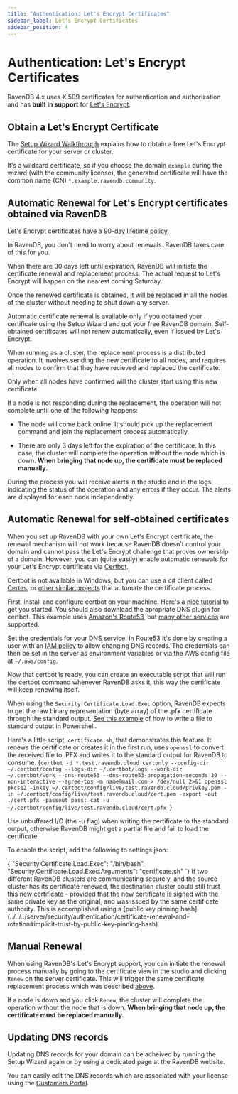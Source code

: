 ```yaml
---
title: "Authentication: Let's Encrypt Certificates"
sidebar_label: Let's Encrypt Certificates
sidebar_position: 4
---
```



# Authentication: Let's Encrypt Certificates

RavenDB 4.x uses X.509 certificates for authentication and authorization and has **built in support** for [Let's Encrypt](https://letsencrypt.org/).

## Obtain a Let's Encrypt Certificate

The [Setup Wizard Walkthrough](../../../start/installation/setup-wizard) explains how to obtain a free Let's Encrypt certificate for your server or cluster.

It's a wildcard certificate, so if you choose the domain `example` during the wizard (with the community license), the generated certificate will have the common name (CN) `*.example.ravendb.community`.

## Automatic Renewal for Let's Encrypt certificates obtained via RavenDB

Let's Encrypt certificates have a [90-day lifetime policy](https://letsencrypt.org/2015/11/09/why-90-days.html).

In RavenDB, you don't need to worry about renewals. RavenDB takes care of this for you.

When there are 30 days left until expiration, RavenDB will initiate the certificate renewal and replacement process. The actual request to Let's Encrypt will happen on the nearest coming Saturday.

Once the renewed certificate is obtained, [it will be replaced](../../../server/security/authentication/certificate-renewal-and-rotation) in all the nodes of the cluster without needing to shut down any server.

<Admonition type="warning" title="Warning" id="warning" href="#warning"> 
Automatic certificate renewal is available only if you obtained your certificate using the Setup Wizard and got your free RavenDB domain. Self-obtained certificates will not renew automatically, even if issued by Let's Encrypt.
</Admonition>

When running as a cluster, the replacement process is a distributed operation. It involves sending the new certificate to all nodes, and requires all nodes to confirm that they have recieved and replaced the certificate.

Only when all nodes have confirmed will the cluster start using this new certificate. 

If a node is not responding during the replacement, the operation will not complete until one of the following happens:

* The node will come back online. It should pick up the replacement command and join the replacement process automatically.

* There are only 3 days left for the expiration of the certificate. In this case, the cluster will complete the operation without the node which is down. **When bringing that node up, the certificate must be replaced manually.**

During the process you will receive alerts in the studio and in the logs indicating the status of the operation and any errors if they occur. The alerts are displayed for each node independently.

## Automatic Renewal for self-obtained certificates

When you set up RavenDB with your own Let's Encrypt certificate, the renewal mechanism will not work because RavenDB doesn't control your domain and cannot pass the Let's Encrypt challenge that proves ownership of a domain.
However, you can (quite easily) enable automatic renewals for your Let's Encrypt certificate via [Certbot](https://certbot.eff.org/).

Certbot is not available in Windows, but you can use a c# client called [Certes](https://github.com/fszlin/certes/), or [other similar projects](https://letsencrypt.org/docs/client-options/) that automate the certificate process.  

First, install and configure certbot on your machine. Here's a [nice tutorial](https://medium.com/prog-code/lets-encrypt-wildcard-certificate-configuration-with-aws-route-53-9c15adb936a7) to get you started.
You should also download the apropriate DNS plugin for certbot. This example uses [Amazon's Route53](https://certbot-dns-route53.readthedocs.io/en/stable/), but [many other services](https://certbot.eff.org/docs/using.html#dns-plugins) are supported.

Set the credentials for your DNS service. In Route53 it's done by creating a user with an [IAM policy](https://certbot-dns-route53.readthedocs.io/en/stable/#sample-aws-policy-json) to allow changing DNS records. The credentials can then be set in the server as environment variables or via the AWS config file at `~/.aws/config`.

Now that certbot is ready, you can create an executable script that will run the certbot command whenever RavenDB asks it, this way the certificate will keep renewing itself. 

When using the `Security.Certificate.Load.Exec` option, RavenDB expects to get the raw binary representation (byte array) of the .pfx certificate through 
the standard output. [See this example](../../../server/security/authentication/certificate-configuration) of how to write a file to standard output in 
Powershell.  

Here's a little script, `certificate.sh`, that demonstrates this feature. It renews the certificate or creates it in the first run, uses `openssl` to convert the received file to .PFX and writes it to the standard output for RavenDB to consume. 
<TabItem value="something" label="bash">
<CodeBlock language="bash">
{`certbot -d *.test.ravendb.cloud certonly --config-dir ~/.certbot/config --logs-dir ~/.certbot/logs --work-dir ~/.certbot/work --dns-route53 --dns-route53-propagation-seconds 30 --non-interactive --agree-tos -m name@mail.com > /dev/null 2>&1
openssl pkcs12 -inkey ~/.certbot/config/live/test.ravendb.cloud/privkey.pem -in ~/.certbot/config/live/test.ravendb.cloud/cert.pem -export -out ./cert.pfx -passout pass:
cat -u ~/.certbot/config/live/test.ravendb.cloud/cert.pfx
`}
</CodeBlock>
</TabItem>

<Admonition type="warning" title="Important" id="important" href="#important">
Use unbuffered I/O (the -u flag) when writing the certificate to the standard output, otherwise RavenDB might get a partial file and fail to load the certificate.
</Admonition>

To enable the script, add the following to settings.json:

<TabItem value="something" label="json">
<CodeBlock language="json">
{`"Security.Certificate.Load.Exec": "/bin/bash",
"Security.Certificate.Load.Exec.Arguments": "certificate.sh"
`}
</CodeBlock>
</TabItem>

<Admonition type="info" title="Implicit Trust" id="implicit-trust" href="#implicit-trust">
If two different RavenDB clusters are communicating securely, and the source cluster has its certificate renewed, the destination cluster could 
still trust this new certificate - provided that the new certificate is signed with the same private key as the original, and was issued by the 
same certificate authority. This is accomplished using a [public key pinning hash](../../../server/security/authentication/certificate-renewal-and-rotation#implicit-trust-by-public-key-pinning-hash).  
</Admonition>

## Manual Renewal

When using RavenDB's Let's Encrypt support, you can initiate the renewal process manually by going to the certificate view in the studio and clicking 
`Renew` on the server certificate. This will trigger the same certificate replacement process which was described [above](../../../server/security/authentication/lets-encrypt-certificates##automatic-renewal-for-lets-encrypt-certificates-obtained-via-ravendb).

If a node is down and you click `Renew`, the cluster will complete the operation without the node that is down. **When bringing that node up, the 
certificate must be replaced manually.**


## Updating DNS records

Updating DNS records for your domain can be acheived by running the Setup Wizard again or by using a dedicated page at the RavenDB website.

You can easily edit the DNS records which are associated with your license using the [Customers Portal](https://customers.ravendb.net).

